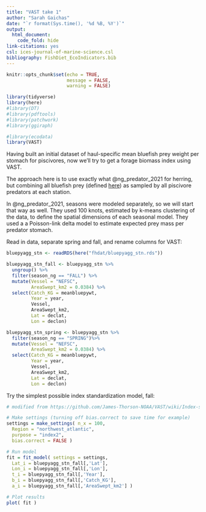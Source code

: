```yaml
---
title: "VAST take 1"
author: "Sarah Gaichas"
date: "`r format(Sys.time(), '%d %B, %Y')`"
output:
  html_document:
    code_fold: hide
link-citations: yes
csl: ices-journal-of-marine-science.csl
bibliography: FishDiet_EcoIndicators.bib
---
```


```r
knitr::opts_chunk$set(echo = TRUE,
                      message = FALSE,
                      warning = FALSE)

library(tidyverse)
library(here)
#library(DT)
#library(pdftools)
#library(patchwork)
#library(ggiraph)

#library(ecodata)
library(VAST)
```

Having built an initial dataset of haul-specific mean bluefish prey weight per stomach for piscivores, now we'll try to get a forage biomass index using VAST.

The approach here is to use exactly what @ng_predator_2021 for herring, but combining all bluefish prey (defined [here](https://sgaichas.github.io/bluefishdiet/PreyAggs.html)) as sampled by all piscivore predators at each station.

In @ng_predator_2021, seasons were modeled separately, so we will start that way as well. They used 100 knots, estimated by k-means clustering of the data, to define the spatial dimensions of each seasonal model. They used a a Poisson-link delta model to estimate expected prey mass per predator stomach.  

Read in data, separate spring and fall, and rename columns for VAST:

```r
bluepyagg_stn <- readRDS(here("fhdat/bluepyagg_stn.rds"))

bluepyagg_stn_fall <- bluepyagg_stn %>%
  ungroup() %>%
  filter(season_ng == "FALL") %>%
  mutate(Vessel = "NEFSC",
         AreaSwept_km2 = 0.0384) %>%
  select(Catch_KG = meanbluepywt,
         Year = year,
         Vessel,
         AreaSwept_km2,
         Lat = declat,
         Lon = declon)

bluepyagg_stn_spring <- bluepyagg_stn %>%
  filter(season_ng == "SPRING")%>%
  mutate(Vessel = "NEFSC",
         AreaSwept_km2 = 0.0384) %>%
  select(Catch_KG = meanbluepywt,
         Year = year,
         Vessel,
         AreaSwept_km2,
         Lat = declat,
         Lon = declon)
```

Try the simplest possible index standardization model, fall:

```r
# modified from https://github.com/James-Thorson-NOAA/VAST/wiki/Index-standardization

# Make settings (turning off bias.correct to save time for example)
settings = make_settings( n_x = 100, 
  Region = "northwest_atlantic", 
  purpose = "index2", 
  bias.correct = FALSE )

# Run model
fit = fit_model( settings = settings, 
  Lat_i = bluepyagg_stn_fall[,'Lat'], 
  Lon_i = bluepyagg_stn_fall[,'Lon'], 
  t_i = bluepyagg_stn_fall[,'Year'], 
  b_i = bluepyagg_stn_fall[,'Catch_KG'], 
  a_i = bluepyagg_stn_fall[,'AreaSwept_km2'] )

# Plot results
plot( fit )
```

